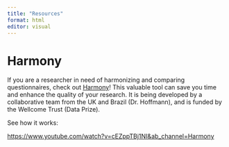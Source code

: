 ```yaml
---
title: "Resources"
format: html
editor: visual
---
```


# Harmony

If you are a researcher in need of harmonizing and comparing questionnaires, check out [Harmony](https://harmonydata.ac.uk/)! This valuable tool can save you time and enhance the quality of your research. It is being developed by a collaborative team from the UK and Brazil (Dr. Hoffmann), and is funded by the Wellcome Trust (Data Prize).

See how it works:

<https://www.youtube.com/watch?v=cEZppTBj1NI&ab_channel=Harmony>
